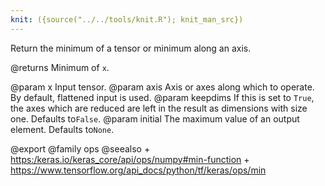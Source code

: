 ```yaml
---
knit: ({source("../../tools/knit.R"); knit_man_src})
---
```

Return the minimum of a tensor or minimum along an axis.

@returns
    Minimum of `x`.

@param x Input tensor.
@param axis Axis or axes along which to operate. By default, flattened input
    is used.
@param keepdims If this is set to `True`, the axes which are reduced are left
    in the result as dimensions with size one. Defaults to`False`.
@param initial The maximum value of an output element. Defaults to`None`.

@export
@family ops
@seealso
+ <https:/keras.io/keras_core/api/ops/numpy#min-function>
+ <https://www.tensorflow.org/api_docs/python/tf/keras/ops/min>
